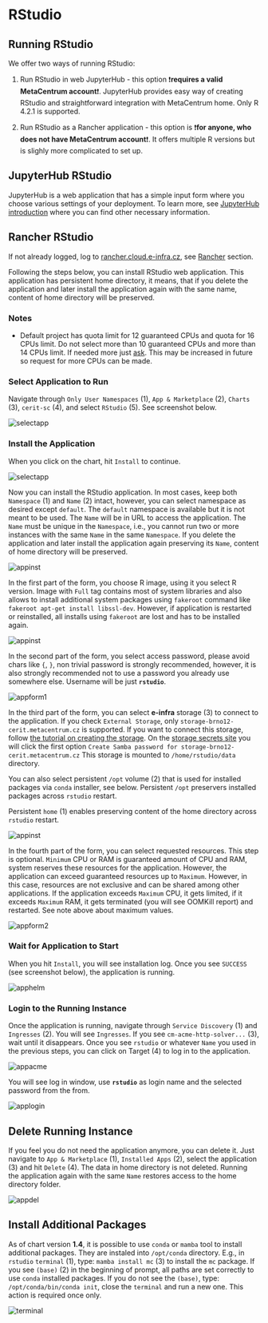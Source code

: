 # RStudio

## Running RStudio
We offer two ways of running RStudio:

1. Run RStudio in web JupyterHub - this option ❗️**requires a valid MetaCentrum account**❗️. JupyterHub provides easy way of creating RStudio and straightforward integration with MetaCentrum home. Only R 4.2.1 is supported. 

2. Run RStudio as a Rancher application - this option is ❗️**for anyone, who does not have MetaCentrum account**❗️. It offers multiple R versions but is slighly more complicated to set up.  

## JupyterHub RStudio
JupyterHub is a web application that has a simple input form where you choose various settings of your deployment. To learn more, see [JupyterHub introduction](../webapps/jupyterhub) where you can find other necessary information.

## Rancher RStudio
If not already logged, log to [rancher.cloud.e-infra.cz](https://rancher.cloud.e-infra.cz), see [Rancher](../rancher/rancher) section.

Following the steps below, you can install RStudio web application. This application has persistent home directory, it means, that if you delete the application and later install the application again with the same name, content of home directory will be preserved.

### Notes

* Default project has quota limit for 12 guaranteed CPUs and quota for 16 CPUs limit. Do not select more than 10 guaranteed CPUs and more than 14 CPUs limit. If needed more just [ask](mailto:k8s@ics.muni.cz). This may be increased in future so request for more CPUs can be made. 

### Select Application to Run

Navigate through `Only User Namespaces` (1), `App & Marketplace` (2), `Charts` (3), `cerit-sc` (4),  and select `RStudio` (5). See screenshot below.

![selectapp](/img/ceritsc/apps/rstudio/selectapp.png)

### Install the Application

When you click on the chart, hit `Install` to continue.

![selectapp](/img/ceritsc/apps/rstudio/selectversion.png)

Now you can install the RStudio application. In most cases, keep both `Namespace` (1) and `Name` (2) intact, however, you can select namespace as desired except `default`. The `default` namespace is available but it is not meant to be used. The `Name` will be in URL to access the application. The `Name` must be unique in the `Namespace`, i.e., you cannot run two or more instances with the same `Name` in the same `Namespace`. If you delete the application and later install the application again preserving its `Name`, content of home directory will be preserved.

![appinst](/img/ceritsc/apps/rstudio/appinst.png)

In the first part of the form, you choose R image, using it you select R version. Image with `Full` tag contains most of system libraries and also allows to install additional system packages using `fakeroot` command like `fakeroot apt-get install libssl-dev`. However, if application is restarted or reinstalled, all installs using `fakeroot` are lost and has to be installed again.

![appinst](/img/ceritsc/apps/rstudio/appform1.png)

In the second part of the form, you select access password, please avoid chars like `{`, `}`, non trivial password is strongly recommended, however, it is also strongly recommended not to use a password you already use somewhere else. Username will be just **`rstudio`**.

![appform1](/img/ceritsc/apps/rstudio/appform2.png)

In the third part of the form, you can select **e-infra** storage (3) to connect to the application. If you check `External Storage`, only `storage-brno12-cerit.metacentrum.cz` is supported. If you want to connect this storage, follow [the tutorial on creating the storage](../other/storagesecrets). On the [storage secrets site](storagesecrets.cloud.e-infra.cz) you will click the first option `Create Samba password for storage-brno12-cerit.metacentrum.cz` This storage is mounted to `/home/rstudio/data` directory. 

You can also select persistent `/opt` volume (2) that is used for installed packages via `conda` installer, see below. Persistent `/opt` preservers installed packages across `rstudio` restart.

Persistent `home` (1) enables preserving content of the home directory across `rstudio` restart.

![appinst](/img/ceritsc/apps/rstudio/appform3.png)

In the fourth part  of the form, you can select requested resources. This step is optional. `Minimum` CPU or RAM is guaranteed amount of CPU and RAM, system reserves these resources for the application. However, the application can exceed guaranteed resources up to `Maximum`. However, in this case, resources are not exclusive and can be shared among other applications. If the application exceeds `Maximum` CPU, it gets limited, if it exceeds `Maximum` RAM, it gets terminated (you will see OOMKill report) and restarted. See note above about maximum values.

![appform2](/img/ceritsc/apps/rstudio/appform4.png)

### Wait for Application to Start

When you hit `Install`, you will see installation log. Once you see `SUCCESS` (see screenshot below), the application is running. 

![apphelm](/img/ceritsc/apps/rstudio/apphelm.png)

### Login to the Running Instance

Once the application is running, navigate through `Service Discovery` (1) and `Ingresses` (2). You will see `Ingresses`. If you see `cm-acme-http-solver...` (3), wait until it disappears. Once you see `rstudio` or whatever `Name` you used in the previous steps, you can click on Target (4) to log in to the application.

![appacme](/img/ceritsc/apps/rstudio/appacme.png)

You will see log in window, use **`rstudio`** as login name and the selected password from the from.

![applogin](/img/ceritsc/apps/rstudio/applogin.png)

## Delete Running Instance

If you feel you do not need the application anymore, you can delete it. Just navigate to `App & Marketplace` (1), `Installed Apps` (2), select the application (3) and hit `Delete` (4). The data in home directory is not deleted. Running the application again with the same `Name` restores access to the home directory folder.

![appdel](/img/ceritsc/apps/rstudio/appdel.png)

## Install Additional Packages

As of chart version **1.4**, it is possible to use `conda` or `mamba` tool to install additional packages. They are instaled into `/opt/conda` directory. E.g., in `rstudio` `terminal` (1), type: `mamba install mc` (3) to install the `mc` package. If you see `(base)` (2) in the beginning of prompt, all paths are set correctly to use `conda` installed packages. If you do not see the `(base)`, type: `/opt/conda/bin/conda init`, close the `terminal` and run  a new one. This action is required once only.

![terminal](/img/ceritsc/apps/rstudio/terminal.png)
